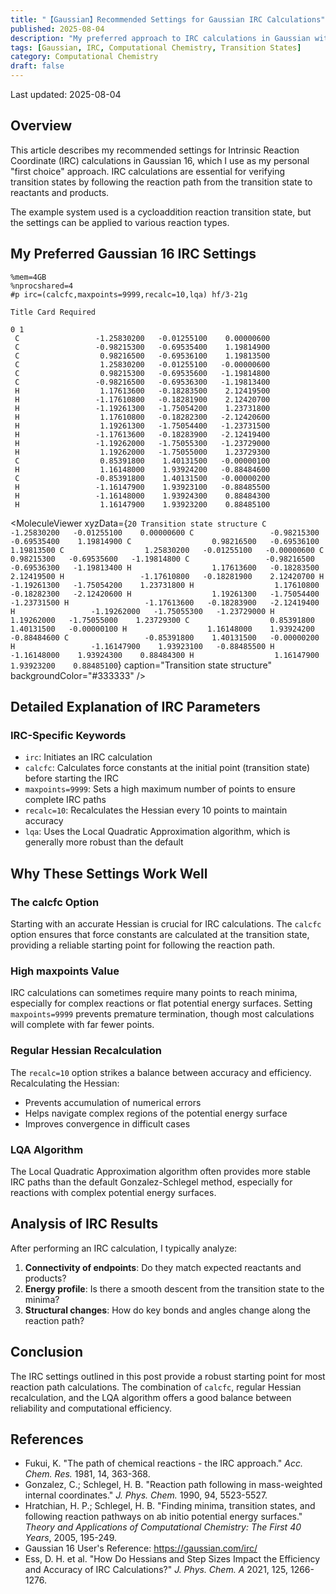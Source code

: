 ```yaml
---
title: "【Gaussian】Recommended Settings for Gaussian IRC Calculations"
published: 2025-08-04
description: "My preferred approach to IRC calculations in Gaussian with detailed explanation"
tags: [Gaussian, IRC, Computational Chemistry, Transition States]
category: Computational Chemistry
draft: false
---
```

Last updated: 2025-08-04


## Overview

This article describes my recommended settings for Intrinsic Reaction Coordinate (IRC) calculations in Gaussian 16, which I use as my personal "first choice" approach. IRC calculations are essential for verifying transition states by following the reaction path from the transition state to reactants and products.

The example system used is a cycloaddition reaction transition state, but the settings can be applied to various reaction types.

## My Preferred Gaussian 16 IRC Settings

```
%mem=4GB
%nprocshared=4
#p irc=(calcfc,maxpoints=9999,recalc=10,lqa) hf/3-21g

Title Card Required

0 1
 C                 -1.25830200   -0.01255100    0.00000600
 C                 -0.98215300   -0.69535400    1.19814900
 C                  0.98216500   -0.69536100    1.19813500
 C                  1.25830200   -0.01255100   -0.00000600
 C                  0.98215300   -0.69535600   -1.19814800
 C                 -0.98216500   -0.69536300   -1.19813400
 H                  1.17613600   -0.18283500    2.12419500
 H                 -1.17610800   -0.18281900    2.12420700
 H                 -1.19261300   -1.75054200    1.23731800
 H                  1.17610800   -0.18282300   -2.12420600
 H                  1.19261300   -1.75054400   -1.23731500
 H                 -1.17613600   -0.18283900   -2.12419400
 H                 -1.19262000   -1.75055300   -1.23729000
 H                  1.19262000   -1.75055000    1.23729300
 C                  0.85391800    1.40131500   -0.00000100
 H                  1.16148000    1.93924200   -0.88484600
 C                 -0.85391800    1.40131500   -0.00000200
 H                 -1.16147900    1.93923100   -0.88485500
 H                 -1.16148000    1.93924300    0.88484300
 H                  1.16147900    1.93923200    0.88485100
```

<MoleculeViewer 
  xyzData={`20
Transition state structure
 C                 -1.25830200   -0.01255100    0.00000600
 C                 -0.98215300   -0.69535400    1.19814900
 C                  0.98216500   -0.69536100    1.19813500
 C                  1.25830200   -0.01255100   -0.00000600
 C                  0.98215300   -0.69535600   -1.19814800
 C                 -0.98216500   -0.69536300   -1.19813400
 H                  1.17613600   -0.18283500    2.12419500
 H                 -1.17610800   -0.18281900    2.12420700
 H                 -1.19261300   -1.75054200    1.23731800
 H                  1.17610800   -0.18282300   -2.12420600
 H                  1.19261300   -1.75054400   -1.23731500
 H                 -1.17613600   -0.18283900   -2.12419400
 H                 -1.19262000   -1.75055300   -1.23729000
 H                  1.19262000   -1.75055000    1.23729300
 C                  0.85391800    1.40131500   -0.00000100
 H                  1.16148000    1.93924200   -0.88484600
 C                 -0.85391800    1.40131500   -0.00000200
 H                 -1.16147900    1.93923100   -0.88485500
 H                 -1.16148000    1.93924300    0.88484300
 H                  1.16147900    1.93923200    0.88485100`}
  caption="Transition state structure"
  backgroundColor="#333333"
/>

## Detailed Explanation of IRC Parameters

### IRC-Specific Keywords
- `irc`: Initiates an IRC calculation
- `calcfc`: Calculates force constants at the initial point (transition state) before starting the IRC
- `maxpoints=9999`: Sets a high maximum number of points to ensure complete IRC paths
- `recalc=10`: Recalculates the Hessian every 10 points to maintain accuracy
- `lqa`: Uses the Local Quadratic Approximation algorithm, which is generally more robust than the default

## Why These Settings Work Well

### The calcfc Option
Starting with an accurate Hessian is crucial for IRC calculations. The `calcfc` option ensures that force constants are calculated at the transition state, providing a reliable starting point for following the reaction path.

### High maxpoints Value
IRC calculations can sometimes require many points to reach minima, especially for complex reactions or flat potential energy surfaces. Setting `maxpoints=9999` prevents premature termination, though most calculations will complete with far fewer points.

### Regular Hessian Recalculation
The `recalc=10` option strikes a balance between accuracy and efficiency. Recalculating the Hessian:
- Prevents accumulation of numerical errors
- Helps navigate complex regions of the potential energy surface
- Improves convergence in difficult cases

### LQA Algorithm
The Local Quadratic Approximation algorithm often provides more stable IRC paths than the default Gonzalez-Schlegel method, especially for reactions with complex potential energy surfaces.

## Analysis of IRC Results

After performing an IRC calculation, I typically analyze:

1. **Connectivity of endpoints**: Do they match expected reactants and products?
2. **Energy profile**: Is there a smooth descent from the transition state to the minima?
3. **Structural changes**: How do key bonds and angles change along the reaction path?


## Conclusion

The IRC settings outlined in this post provide a robust starting point for most reaction path calculations. The combination of `calcfc`, regular Hessian recalculation, and the LQA algorithm offers a good balance between reliability and computational efficiency.


## References

- Fukui, K. "The path of chemical reactions - the IRC approach." *Acc. Chem. Res.* 1981, 14, 363-368.
- Gonzalez, C.; Schlegel, H. B. "Reaction path following in mass-weighted internal coordinates." *J. Phys. Chem.* 1990, 94, 5523-5527.
- Hratchian, H. P.; Schlegel, H. B. "Finding minima, transition states, and following reaction pathways on ab initio potential energy surfaces." *Theory and Applications of Computational Chemistry: The First 40 Years*, 2005, 195-249.
- Gaussian 16 User's Reference: https://gaussian.com/irc/
- Ess, D. H. et al. "How Do Hessians and Step Sizes Impact the Efficiency and Accuracy of IRC Calculations?" *J. Phys. Chem. A* 2021, 125, 1266-1276.
